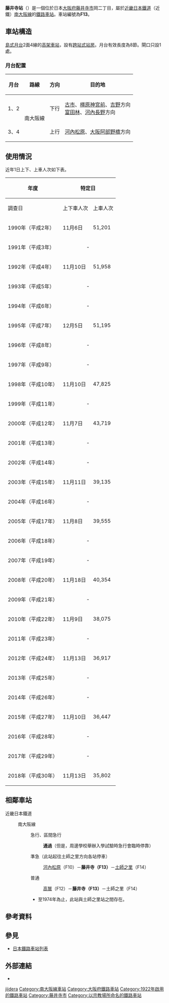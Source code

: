 {{日本車站資訊
|公司色     = #c03
|文字色     = 
|站名       = 藤井寺站
|圖片       = 051210 Fujiidera Station Fujiidera Osaka pref Japan01s3.jpg
|圖片說明   = 藤井寺駅外観（2005年12月20日撮影）
|日文原名   = 藤井寺
|平假名     = ふじいでら
|羅馬拼音   = Fujiidera
|電報略號   = フチ
|所在地     = {{JPN}}[[大阪府|大阪府]][[藤井寺市|藤井寺市]]岡二丁目7番18號
|坐標       = {{coord|34|34|17.52|N|135|35|39.99|E|display=inline,title}}
|車站構造   = [[地面車站|地面車站]]（[[跨站式站房|跨站式站房]]）
|月台配置   = 2面4線
|啟用年月日 = 1922年（[[大正|大正]]11年）4月18日
|廢站年月日 = 
|乘客人數   = 
|上下車人次 = （特定日）35,802
|統計年度   = 2018年
|轉車       = 
|備註       = 
|adjacent = {{Adjacent stations|system=近畿日本鐵道|line=F南大阪線|left=高鷲|right=土師之里|note-left=F12<br />0.9km|note-mid={{近鐵車站編號|F|13}}<br />距離[[大阪阿部野橋站|大阪阿部野橋]]13.7km|note-right=F14<br />1.9km}}
|route_map = {{Routemap|inline=yes|map=
*4\*3\*2\*1
\STRg\STRf\ENDEa~~ ~~↑{{站|高鷲}}
\STR\STR\STR
STR+l\ABZgr\KRWgl+l\KRWgr+r
STR\ABZg+l\ABZgr\STR
STR+BSl\STR+BSr\STR+BSl\STR+BSr
STR+BSl\STR+BSr\STR+BSl\STR+BSr
STRl\ABZg+r\ABZg+l\STRr
STRg\STRf~~ ~~↓{{站|土師之里}}
}}
}}
'''藤井寺站'''（{{jpn|j=藤井寺駅|hg=ふじいでらえき|rm=Fujiidera eki|f=y}}）是一個位於日本[[大阪府|大阪府]][[藤井寺市|藤井寺市]]岡二丁目，屬於[[近畿日本鐵道|近畿日本鐵道]]（近鐵）[[南大阪線|南大阪線]]的[[鐵路車站|鐵路車站]]。車站編號為'''F13'''。
== 車站構造 ==
[[島式月台|島式月台]]2面4線的[[高架車站|高架車站]]，設有[[跨站式站房|跨站式站房]]。月台有效長度為8節。閘口只設1處。

=== 月台配置 ===
{| class="wikitable"
!月台!!路線!!方向!!目的地
|-
! 1、2
|rowspan=2| {{近鐵車站編號|F}} 南大阪線
| style="text-align:center;" | 下行
| {{近鐵車站編號|F}} [[古市站_(大阪府)|古市]]、[[橿原神宮前站|橿原神宮前]]、[[吉野站_(奈良縣)|吉野]]方向<br>{{近鐵車站編號|O}} [[富田林站|富田林]]、[[河內長野站|河內長野]]方向
|-
! 3、4
| style="text-align:center;" | 上行
| {{近鐵車站編號|F}} [[河內松原站|河內松原]]、[[大阪阿部野橋站|大阪阿部野橋]]方向
|}
<!--上記の行先表記は、ホーム上の案内標識に合わせた--->

== 使用情況 ==
近年1日上下、上車人次如下表。
{| class="wikitable" style="text-align:right;"
|-
!rowspan="2"|年度
!style="text-align:center;" colspan="3"|特定日
!rowspan="2"|來源
|-
!調查日!!上下車人次!!上車人次
|-
|1990年（平成{{0}}2年）
| 11月{{0}}6日 || 51,201 || 25,815
|<ref>{{PDFlink|[http://www.pref.osaka.lg.jp/attach/3355/00088143/tn1991n110.pdf 大阪府統計年鑑（平成3年）]}}</ref>
|-
|1991年（平成{{0}}3年）
|colspan="3" style="text-align:center;"| -
|
|-
|1992年（平成{{0}}4年）
| 11月10日 || 51,958 || 26,202
|<ref>{{PDFlink|[http://www.pref.osaka.lg.jp/attach/3355/00085641/tn1993n110.pdf 大阪府統計年鑑（平成5年）]}}</ref>
|-
|1993年（平成{{0}}5年）
|colspan="3" style="text-align:center;"| -
|
|-
|1994年（平成{{0}}6年）
|colspan="3" style="text-align:center;"| -
|
|-
|1995年（平成{{0}}7年）
| 12月{{0}}5日 || 51,195 || 25,922
|<ref>{{PDFlink|[http://www.pref.osaka.lg.jp/attach/3355/00085307/tn1996n110.pdf 大阪府統計年鑑（平成8年）]}}</ref>
|-
|1996年（平成{{0}}8年）
|colspan="3" style="text-align:center;"| -
|
|-
|1997年（平成{{0}}9年）
|colspan="3" style="text-align:center;"| -
|
|-
|1998年（平成10年）
| 11月10日 || 47,825 || 23,951
|<ref>{{PDFlink|[http://www.pref.osaka.lg.jp/attach/3355/00085083/tn1999n110.pdf 大阪府統計年鑑（平成11年）]}}</ref>
|-
|1999年（平成11年）
|colspan="3" style="text-align:center;"| -
|
|-
|2000年（平成12年）
| 11月{{0}}7日 || 43,719 || 21,799
|<ref>{{PDFlink|[http://www.pref.osaka.lg.jp/attach/3355/00076905/tn01n110.pdf 大阪府統計年鑑（平成13年）]}}</ref>
|-
|2001年（平成13年）
|colspan="3" style="text-align:center;"| -
|
|-
|2002年（平成14年）
|colspan="3" style="text-align:center;"| -
|
|-
|2003年（平成15年）
| 11月11日 || 39,135 || 14,876
|<ref>{{PDFlink|[http://www.pref.osaka.lg.jp/attach/3355/00076902/tn04n110.pdf 大阪府統計年鑑（平成16年）]}}</ref>
|-
|2004年（平成16年）
|colspan="3" style="text-align:center;"| -
|
|-
|2005年（平成17年）
| 11月{{0}}8日 || 39,555 || 19,926
|<ref>{{PDFlink|[http://www.pref.osaka.lg.jp/attach/3355/00076900/tn06n110.pdf 大阪府統計年鑑（平成18年）]}}</ref>
|-
|2006年（平成18年）
|colspan="3" style="text-align:center;"| -
|
|-
|2007年（平成19年）
|colspan="3" style="text-align:center;"| -
|
|-
|2008年（平成20年）
| 11月18日 || 40,354 || 20,193
|<ref>{{PDFlink|[http://www.pref.osaka.lg.jp/attach/3355/00064556/tn09n090.pdf 大阪府統計年鑑（平成21年）]}}</ref>
|-
|2009年（平成21年）
|colspan="3" style="text-align:center;"| -
|
|-
|2010年（平成22年）
| 11月{{0}}9日 || 38,075 || 19,187
|<ref>{{PDFlink|[http://www.pref.osaka.lg.jp/attach/3355/00093411/tn2011n090.pdf 大阪府統計年鑑（平成23年）]}}</ref>
|-
|2011年（平成23年）
|colspan="3" style="text-align:center;"| -
|
|-
|2012年（平成24年）
| 11月13日 || 36,917 || 18,530
|<ref>{{PDFlink|[http://www.pref.osaka.lg.jp/attach/3355/00144873/tn2013n09.pdf 大阪府統計年鑑（平成25年）]}}</ref>
|-
|2013年（平成25年）
|colspan="3" style="text-align:center;"| -
|
|-
|2014年（平成26年）
|colspan="3" style="text-align:center;"| -
|
|-
|2015年（平成27年）
| 11月10日 || 36,447 || 18,264
|<ref>{{PDFlink|[http://www.pref.osaka.lg.jp/attach/3355/00242803/tn2016n09.pdf 大阪府統計年鑑（平成28年）]}}</ref>
|-
|2016年（平成28年）
|colspan="3" style="text-align:center;"| -
|
|-
|2017年（平成29年）
|colspan="3" style="text-align:center;"| -
|
|-
|2018年（平成30年）
| 11月13日 || 35,802 ||18,038
|<ref>{{PDFlink|[http://www.pref.osaka.lg.jp/attach/3355/00357824/n2019-09.pdf 大阪府統計年鑑（令和元年）]}}</ref>
|}
== 相鄰車站 ==
;近畿日本鐵道
:{{近鐵車站編號|F}} 南大阪線
:: {{Color|#ff8000|■}}急行、{{Color|#ff0000|■}}區間急行
::: '''通過'''（但是，周邊學校舉辦入學試驗時急行會臨時停靠）
:: {{Color|#009933|■}}準急（此站起往土師之里方向各站停車）
::: [[河內松原站|河內松原]]（F10）－'''藤井寺（F13）'''－[[土師之里站|土師之里]]（F14）
:: {{Color|#0033cc|■}}普通
::: [[高鷲站|高鷲]]（F12）－'''藤井寺（F13）'''－土師之里（F14）
::* 至1974年為止，此站與土師之里站之間存在{{link-ja|應神御陵前站|応神御陵前駅}}。

== 參考資料 ==
{{reflist}}

== 參見 ==
* [[日本鐵路車站列表|日本鐵路車站列表]]

== 外部連結 ==
* {{外部連結/近畿日本鐵道車站|07017|藤井寺}}

{{南大阪線}}

{{DEFAULTSORT:Fujiidera}}
[[Category:日本鐵路車站_Fu|jiidera]]
[[Category:南大阪線車站|Category:南大阪線車站]]
[[Category:大阪府鐵路車站|Category:大阪府鐵路車站]]
[[Category:1922年啟用的鐵路車站|Category:1922年啟用的鐵路車站]]
[[Category:藤井寺市|Category:藤井寺市]]
[[Category:以宗教場所命名的鐵路車站|Category:以宗教場所命名的鐵路車站]]